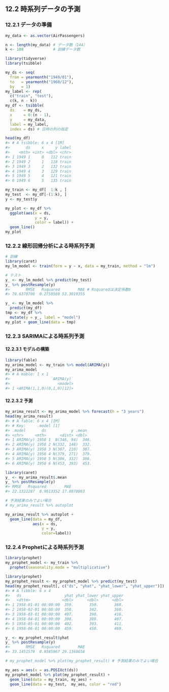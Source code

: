 ## 12.2 時系列データの予測

### 12.2.1 データの準備

```r
my_data <- as.vector(AirPassengers)
```

```r
n <- length(my_data) # データ数（144）
k <- 108             # 訓練データ数
```

```r
library(tidyverse)
library(tsibble)

my_ds <- seq(
  from = yearmonth("1949/01"),
  to   = yearmonth("1960/12"),
  by   = 1)
my_label <- rep(
  c("train", "test"),
  c(k, n - k))
my_df <- tsibble(
  ds    = my_ds,
  x     = 0:(n - 1),
  y     = my_data,
  label = my_label,
  index = ds) # 日時の列の指定

head(my_df)
#> # A tsibble: 6 x 4 [1M]
#>       ds     x     y label
#>    <mth> <int> <dbl> <chr>
#> 1 1949 1     0   112 train
#> 2 1949 2     1   118 train
#> 3 1949 3     2   132 train
#> 4 1949 4     3   129 train
#> 5 1949 5     4   121 train
#> 6 1949 6     5   135 train
```

```r
my_train <- my_df[  1:k , ]
my_test  <- my_df[-(1:k), ]
y <- my_test$y
```

```r
my_plot <- my_df %>%
  ggplot(aes(x = ds,
             y = y,
             color = label)) +
  geom_line()
my_plot
```

### 12.2.2 線形回帰分析による時系列予測

```r
# 訓練
library(caret)
my_lm_model <- train(form = y ~ x, data = my_train, method = "lm")

# テスト
y_ <- my_lm_model %>% predict(my_test)
y_ %>% postResample(y)
#>       RMSE   Rsquared        MAE # Rsquaredは決定係数6
#> 70.6370708  0.2758569 53.3019355
```

```r
y_ <- my_lm_model %>%
  predict(my_df)
tmp <- my_df %>%
  mutate(y = y_, label = "model")
my_plot + geom_line(data = tmp)
```

### 12.2.3 SARIMAによる時系列予測

#### 12.2.3.1 モデルの構築

```r
library(fable)
my_arima_model <- my_train %>% model(ARIMA(y))
my_arima_model
#> # A mable: 1 x 1
#>                  `ARIMA(y)`
#>                     <model>
#> 1 <ARIMA(1,1,0)(0,1,0)[12]>
```

#### 12.2.3.2 予測

```r
my_arima_result <- my_arima_model %>% forecast(h = "3 years")
head(my_arima_result)
#> # A fable: 6 x 4 [1M]
#> # Key:     .model [1]
#> .model       ds           y .mean
#> <chr>     <mth>      <dist> <dbl>
#> 1 ARIMA(y) 1958 1  N(346, 94)  346.
#> 2 ARIMA(y) 1958 2 N(332, 148)  332.
#> 3 ARIMA(y) 1958 3 N(387, 210)  387.
#> 4 ARIMA(y) 1958 4 N(379, 271)  379.
#> 5 ARIMA(y) 1958 5 N(386, 332)  386.
#> 6 ARIMA(y) 1958 6 N(453, 393)  453.
```

```r
library(caret)
y_ <- my_arima_result$.mean
y_ %>% postResample(y)
#> RMSE   Rsquared        MAE 
#> 22.1322287  0.9613352 17.8078083
```

```r
# 予測結果のみでよい場合
# my_arima_result %>% autoplot

my_arima_result %>% autoplot +
  geom_line(data = my_df,
            aes(x = ds,
                y = y,
                color=label))
```

### 12.2.4 Prophetによる時系列予測

```r
library(prophet)
my_prophet_model <- my_train %>%
  prophet(seasonality.mode = "multiplicative")
```

```r
library(prophet)
my_prophet_result <- my_prophet_model %>% predict(my_test)
head(my_prophet_result[, c("ds", "yhat", "yhat_lower", "yhat_upper")])
#> # A tibble: 6 x 4
#>   ds                   yhat yhat_lower yhat_upper
#>   <dttm>              <dbl>      <dbl>      <dbl>
#> 1 1958-01-01 00:00:00  359.       350.       368.
#> 2 1958-02-01 00:00:00  350.       342.       360.
#> 3 1958-03-01 00:00:00  407.       398.       416.
#> 4 1958-04-01 00:00:00  398.       389.       407.
#> 5 1958-05-01 00:00:00  402.       393.       411.
#> 6 1958-06-01 00:00:00  459.       450.       469.
```

```r
y_ <- my_prophet_result$yhat
y_ %>% postResample(y)
#>       RMSE   Rsquared        MAE 
#> 33.1451579  0.9585967 29.1368658 
```

```r
# my_prophet_model %>% plot(my_prophet_result) # 予測結果のみでよい場合

my_aes = aes(x = as.POSIXct(ds))
my_prophet_model %>% plot(my_prophet_result) +
  geom_line(data = my_train, my_aes) +
  geom_line(data = my_test,  my_aes, color = "red")
```

